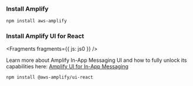 <!-- TODO What should be done with this page for non-react frameworks -->

### Install Amplify

```bash
npm install aws-amplify
```

### Install Amplify UI for React


<Fragments fragments={{ js: js0 }} />

<Callout>
  Learn more about Amplify In-App Messaging UI and how to fully unlock its capabilities here: <a href="https://ui.docs.amplify.aws/react/connected-components/in-app-messaging" rel="noopener noreferrer" target="_blank">Amplify UI for In-App Messaging</a>
</Callout>

```bash
npm install @aws-amplify/ui-react
```
